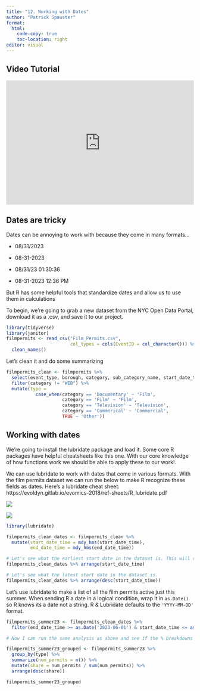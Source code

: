 ```yaml
---
title: "12. Working with Dates"
author: "Patrick Spauster"
format:
  html:
    code-copy: true
    toc-location: right
editor: visual
---
```


## Video Tutorial

```{=html}
<div style="max-width:608px"><div style="position:relative;padding-bottom:66.118421052632%"><iframe id="kaltura_player" src="https://cdnapisec.kaltura.com/p/1674401/sp/167440100/embedIframeJs/uiconf_id/23435151/partner_id/1674401?iframeembed=true&playerId=kaltura_player&entry_id=1_qodj8v9m&flashvars[streamerType]=auto&amp;flashvars[localizationCode]=en&amp;flashvars[sideBarContainer.plugin]=true&amp;flashvars[sideBarContainer.position]=left&amp;flashvars[sideBarContainer.clickToClose]=true&amp;flashvars[chapters.plugin]=true&amp;flashvars[chapters.layout]=vertical&amp;flashvars[chapters.thumbnailRotator]=false&amp;flashvars[streamSelector.plugin]=true&amp;flashvars[EmbedPlayer.SpinnerTarget]=videoHolder&amp;flashvars[dualScreen.plugin]=true&amp;flashvars[LeadWithHLSOnFlash]=true&amp;flashvars[Kaltura.addCrossoriginToIframe]=true&amp;&wid=1_n383ocqv" width="608" height="402" allowfullscreen webkitallowfullscreen mozAllowFullScreen allow="autoplay *; fullscreen *; encrypted-media *" sandbox="allow-downloads allow-forms allow-same-origin allow-scripts allow-top-navigation allow-pointer-lock allow-popups allow-modals allow-orientation-lock allow-popups-to-escape-sandbox allow-presentation allow-top-navigation-by-user-activation" frameborder="0" title="12. lubridate" style="position:absolute;top:0;left:0;width:100%;height:100%"></iframe></div></div>
```
## Dates are tricky

Dates can be annoying to work with because they come in many formats...

-   08/31/2023

-   08-31-2023

-   08/31/23 01:30:36

-   08-31-2023 12:36 PM

But R has some helpful tools that standardize dates and allow us to use them in calculations

To begin, we're going to grab a new dataset from the NYC Open Data Portal, download it as a .csv, and save it to our project.

```r
library(tidyverse)
library(janitor)
filmpermits <- read_csv("Film_Permits.csv", 
                        col_types = cols(EventID = col_character())) %>%
  clean_names()
```

Let's clean it and do some summarizing

```r
filmpermits_clean <- filmpermits %>% 
  select(event_type, borough, category, sub_category_name, start_date_time, end_date_time) %>%
  filter(category != "WEB") %>%
  mutate(type = 
           case_when(category == 'Documentary' ~ 'Film',
                     category == 'Film' ~ 'Film', 
                     category == 'Television' ~ 'Television',
                     category == 'Commerical' ~ 'Commercial',
                     TRUE ~ 'Other')) 

```

## Working with dates

We're going to install the lubridate package and load it. Some core R packages have helpful cheatsheets like this one. With our core knowledge of how functions work we should be able to apply these to our work!.

We can use lubridate to work with dates that come in various formats. With the film permits dataset we can run the below to make R recognize these fields as dates. Here's a lubridate cheat sheet: https://evoldyn.gitlab.io/evomics-2018/ref-sheets/R_lubridate.pdf

![](images/R_lubridate/R_lubridate-1.jpg)

![](images/R_lubridate/R_lubridate-2.jpg)

```r
library(lubridate)

filmpermits_clean_dates <- filmpermits_clean %>% 
  mutate(start_date_time = mdy_hms(start_date_time),
         end_date_time = mdy_hms(end_date_time))

# Let's see what the earliest start date in the dataset is. This will run in the console. 
filmpermits_clean_dates %>% arrange(start_date_time)

# Let's see what the latest start date in the dataset is. 
filmpermits_clean_dates %>% arrange(desc(start_date_time))
```

Let's use lubridate to make a list of all the film permits active just this summer. When sending R a date in a logical condition, wrap it in `as.Date()` so R knows its a date not a string. R & Lubridate defaults to the `'YYYY-MM-DD'` format.

```r

filmpermits_summer23 <- filmpermits_clean_dates %>%
  filter(end_date_time >= as.Date('2023-06-01') & start_date_time <= as.Date('2023-08-31'))

# Now I can run the same analysis as above and see if the % breakdowns are any different. 

filmpermits_summer23_grouped <- filmpermits_summer23 %>% 
  group_by(type) %>%
  summarize(num_permits = n()) %>%
  mutate(share = num_permits / sum(num_permits)) %>%
  arrange(desc(share))

filmpermits_summer23_grouped
```

